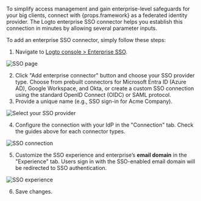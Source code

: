 
To simplify access management and gain enterprise-level safeguards for your big clients, connect with {props.framework} as a federated identity provider. The Logto enterprise SSO connector helps you establish this connection in minutes by allowing several parameter inputs.

To add an enterprise SSO connector, simply follow these steps:

1. Navigate to [Logto console > Enterprise SSO](https://cloud.logto.io/to/enterprise-sso).

<img src={ssoPageImage} alt="SSO page" />

2. Click "Add enterprise connector" button and choose your SSO provider type. Choose from prebuilt connectors for Microsoft Entra ID (Azure AD), Google Workspace, and Okta, or create a custom SSO connection using the standard OpenID Connect (OIDC) or SAML protocol.
3. Provide a unique name (e.g., SSO sign-in for Acme Company).

<img src={selectYourSsoProviderImage} alt="Select your SSO provider" />

4. Configure the connection with your IdP in the "Connection" tab. Check the guides above for each connector types.

<img src={ssoConnectionImage} alt="SSO connection" />

5. Customize the SSO experience and enterprise’s **email domain** in the "Experience" tab. Users sign in with the SSO-enabled email domain will be redirected to SSO authentication.

<img src={ssoExperienceImage} alt="SSO experience" />

6. Save changes.

